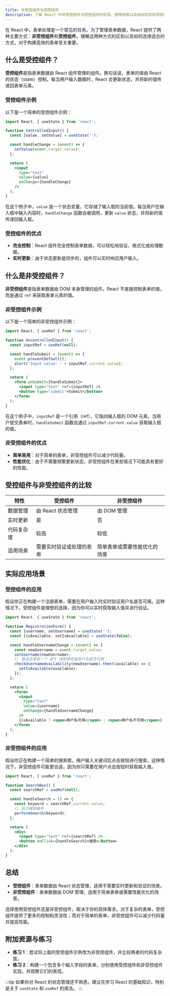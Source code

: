 ```yaml
---
title: 非受控组件与受控组件
description: 了解 React 中非受控组件与受控组件的区别、使用场景以及如何在实际项目中应用它们。
---
```


在 React 中，表单处理是一个常见的任务。为了管理表单数据，React 提供了两种主要方式：**非受控组件**和**受控组件**。理解这两种方式的区别以及如何选择适合的方式，对于构建高效的表单至关重要。

## 什么是受控组件？

**受控组件**是指表单数据由 React 组件管理的组件。换句话说，表单的值由 React 的状态（state）控制。每当用户输入数据时，React 会更新状态，并将新的值传递回表单元素。

### 受控组件示例

以下是一个简单的受控组件示例：

```jsx
import React, { useState } from 'react';

function ControlledInput() {
  const [value, setValue] = useState('');

  const handleChange = (event) => {
    setValue(event.target.value);
  };

  return (
    <input
      type="text"
      value={value}
      onChange={handleChange}
    />
  );
}
```

在这个例子中，`value` 是一个状态变量，它存储了输入框的当前值。每当用户在输入框中输入内容时，`handleChange` 函数会被调用，更新 `value` 状态，并将新的值传递回输入框。

### 受控组件的优点

- **完全控制**：React 组件完全控制表单数据，可以轻松地验证、格式化或处理数据。
- **实时更新**：由于状态更新是同步的，组件可以实时响应用户输入。

## 什么是非受控组件？

**非受控组件**是指表单数据由 DOM 本身管理的组件。React 不直接控制表单的值，而是通过 `ref` 来获取表单元素的值。

### 非受控组件示例

以下是一个简单的非受控组件示例：

```jsx
import React, { useRef } from 'react';

function UncontrolledInput() {
  const inputRef = useRef(null);

  const handleSubmit = (event) => {
    event.preventDefault();
    alert('Input value: ' + inputRef.current.value);
  };

  return (
    <form onSubmit={handleSubmit}>
      <input type="text" ref={inputRef} />
      <button type="submit">Submit</button>
    </form>
  );
}
```

在这个例子中，`inputRef` 是一个引用（ref），它指向输入框的 DOM 元素。当用户提交表单时，`handleSubmit` 函数会通过 `inputRef.current.value` 获取输入框的值。

### 非受控组件的优点

- **简单易用**：对于简单的表单，非受控组件可以减少代码量。
- **性能优化**：由于不需要频繁更新状态，非受控组件在某些情况下可能具有更好的性能。

## 受控组件与非受控组件的比较

| 特性               | 受控组件                         | 非受控组件                     |
|--------------------|----------------------------------|--------------------------------|
| 数据管理           | 由 React 状态管理                | 由 DOM 管理                   |
| 实时更新           | 是                               | 否                             |
| 代码复杂度         | 较高                             | 较低                           |
| 适用场景           | 需要实时验证或处理的表单         | 简单表单或需要性能优化的场景   |

## 实际应用场景

### 受控组件的应用

假设你正在构建一个注册表单，需要在用户输入时实时验证用户名是否可用。这种情况下，受控组件是理想的选择，因为你可以实时获取输入值并进行验证。

```jsx
import React, { useState } from 'react';

function RegistrationForm() {
  const [username, setUsername] = useState('');
  const [isAvailable, setIsAvailable] = useState(false);

  const handleUsernameChange = (event) => {
    const newUsername = event.target.value;
    setUsername(newUsername);
    // 假设这里有一个 API 调用来检查用户名是否可用
    checkUsernameAvailability(newUsername).then((available) => {
      setIsAvailable(available);
    });
  };

  return (
    <form>
      <input
        type="text"
        value={username}
        onChange={handleUsernameChange}
      />
      {isAvailable ? <span>用户名可用</span> : <span>用户名不可用</span>}
    </form>
  );
}
```

### 非受控组件的应用

假设你正在构建一个简单的搜索框，用户输入关键词后点击按钮进行搜索。这种情况下，非受控组件可能更合适，因为你只需要在用户点击按钮时获取输入值。

```jsx
import React, { useRef } from 'react';

function SearchBox() {
  const searchRef = useRef(null);

  const handleSearch = () => {
    const keyword = searchRef.current.value;
    // 执行搜索操作
    performSearch(keyword);
  };

  return (
    <div>
      <input type="text" ref={searchRef} />
      <button onClick={handleSearch}>搜索</button>
    </div>
  );
}
```

## 总结

- **受控组件**：表单数据由 React 状态管理，适用于需要实时更新和验证的场景。
- **非受控组件**：表单数据由 DOM 管理，适用于简单表单或需要性能优化的场景。

选择使用受控组件还是非受控组件，取决于你的具体需求。对于复杂的表单，受控组件提供了更多的控制和灵活性；而对于简单的表单，非受控组件可以减少代码量并提高性能。

## 附加资源与练习

- **练习 1**：尝试将上面的受控组件示例改为非受控组件，并比较两者的代码复杂度。
- **练习 2**：构建一个包含多个输入字段的表单，分别使用受控组件和非受控组件实现，并观察它们的表现。

:::tip
如果你对 React 的状态管理还不熟悉，建议先学习 React 的基础知识，特别是关于 `useState` 和 `useRef` 的用法。
:::